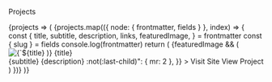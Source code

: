---
---


<Heading variant="styles.h2">Projects</Heading>

<SourceList>
  {projects => (
    <Grid columns={[1, 2, 2, 3]}>
      {projects.map(({ node: { frontmatter, fields } }, index) => {
        const {
          title,
          subtitle,
          description,
          links,
          featuredImage,
        } = frontmatter
        const { slug } = fields
        console.log(frontmatter)
        return (
          <Card key={title}>
            <Flex sx={{ flexDirection: "column", height: "100%" }}>
              <Flex mb="3">
                {featuredImage && (
                  <Img
                    fixed={featuredImage.childImageSharp.fixed}
                    alt={`${title} icon`}
                    imgStyle={{ borderRadius: theme.radii[3] }}
                  />
                )}
                <Box ml="3">
                  <Link href={slug} variant="title">
                    {title}
                  </Link>
                  <br />
                  <Text>{subtitle}</Text>
                </Box>
              </Flex>
              <Text sx={{ flex: "1 1 auto" }}>{description}</Text>
              <Box
                sx={{
                  mt: 3,
                  textAlign: "right",
                  "& > :not(:last-child)": { mr: 2 },
                }}
              >
                <Link variant="button" href={links.site}>
                  <Icon icon="external" />
                  Visit Site
                </Link>
                <Link variant="button" href={slug}>
                  <Icon icon="eye" />
                  View Project
                </Link>
              </Box>
            </Flex>
          </Card>
        )
      })}
    </Grid>
  )}
</SourceList>
